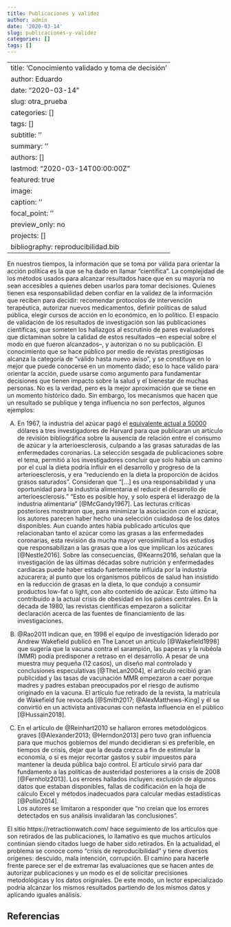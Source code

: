 ```yaml
---
title: Publicaciones y validez
author: admin
date: '2020-03-14'
slug: publicaciones-y-validez
categories: []
tags: []
---
```


---
title: 'Conocimiento validado y toma de decisión'
author: Eduardo
date: "2020-03-14"
slug: otra_prueba
categories: []
tags: []
subtitle: ''
summary: ''
authors: []
lastmod: "2020-03-14T00:00:00Z"
featured: true
image:
  caption: ''
  focal_point: ''
  preview_only: no
projects: []
bibliography: reproducibilidad.bib
---


En nuestros tiempos, la información que se toma por válida para orientar la acción política es la que se ha dado en llamar "científica". La complejidad de los métodos usados para alcanzar resultados hace que en su mayoría no sean accesibles a quienes deben usarlos para tomar decisiones. Quienes tienen esa responsabilidad deben confiar en la validez de la información que reciben para decidir: recomendar protocolos de intervención terapéutica, autorizar nuevos medicamentos, definir políticas de salud pública, elegir cursos de acción en lo económico, en lo político. El espacio de validación de los resultados de investigación son las publicaciones científicas, que someten los hallazgos al escrutinio de pares evaluadores que dictaminan sobre la calidad de estos resultados –en especial sobre el modo en que fueron alcanzados–, y autorizan o no su publicación. El conocimiento que se hace público por medio de revistas prestigiosas alcanza la categoría de "válido hasta nuevo aviso", y se constituye en lo mejor que puede conocerse en un momento dado; eso lo hace válido para orientar la acción, puede usarse como argumento para fundamentar decisiones que tienen impacto sobre la salud y el bienestar de muchas personas. No es la verdad, pero es la mejor aproximación que se tiene en un momento histórico dado.
Sin embargo, los mecanismos que hacen que un resultado se publique y tenga influencia no son perfectos, algunos ejemplos:

A.	En 1967, la industria del azúcar pagó el [equivalente actual a 50000](https://www.nytimes.com/2016/09/13/well/eat/how-the-sugar-industry-shifted-blame-to-fat.html) dólares a tres investigadores de Harvard para que publicaran un artículo de revisión bibliográfica sobre la ausencia de relación entre el consumo de azúcar y la arterioesclerosis, culpando a las grasas saturadas de las enfermedades coronarias. La selección sesgada de publicaciones sobre el tema, permitió a los investigadores concluir que solo había un camino por el cual la dieta podría influir en el desarrollo y progreso de la arterioesclerosis, y era "reduciendo en la dieta la proporción de ácidos grasos saturados". Consideran que "[…] es una responsabilidad y una oportunidad para la industria alimentaria el reducir el desarrollo de arterioesclerosis." "Esto es posible hoy, y solo espera el liderazgo de la industria alimentaria" [@McGandy1967]. Las lecturas críticas posteriores mostraron que, para minimizar la asociación con el azúcar, los autores parecen haber hecho una selección cuidadosa de los datos  disponibles. Aun cuando antes había publicado artículos que relacionaban tanto el azúcar como las grasas a las enfermedades coronarias, esta revisión da mucha mayor verosimilitud a los estudios que responsabilizan a las grasas que a los que implican los azúcares [@Nestle2016]. Sobre las consecuencias, @Kearns2016, señalan que la investigación de las últimas décadas sobre nutrición y enfermedades cardíacas puede haber estado fuertemente influida por la industria azucarera; al punto que los organismos públicos de salud han insistido en la reducción de grasas en la dieta, lo que condujo a consumir productos low-fat o light, con alto contenido de azúcar. Esto último ha contribuido a la actual crisis de obesidad en los países centrales.
En la década de 1980, las revistas científicas empezaron a solicitar declaración acerca de las fuentes de financiamiento de las investigaciones.

B.	@Rao2011 indican que, en 1998 el equipo de investigación liderado por Andrew Wakefield publicó en The Lancet un artículo [@Wakefield1998] que sugería que la vacuna contra el sarampión, las paperas y la rubéola (MMR) podía predisponer a retraso en el desarrollo. A pesar de una muestra muy pequeña (12 casos),  un diseño mal controlado y conclusiones especulativas [@TheLan2004], el artículo recibió gran publicidad y las tasas de vacunación MMR empezaron a caer porque madres y padres estaban preocupados por el riesgo de autismo originado en la vacuna.
El artículo fue retirado de la revista, la matrícula de Wakefield fue revocada [@Smith2017; @AlexMatthews-King] y él se convirtió en un activista antivacunas con nefasta influencia en el público [@Hussain2018].

C.	En el artículo de @Reinhart2010 se hallaron errores metodológicos graves [@Alexander2013; @Herndon2013] pero tuvo gran influencia para que muchos gobiernos del mundo decidieran si es preferible, en tiempos de crisis, dejar que la deuda crezca a fin de estimular la economía, o si es mejor recortar gastos y subir impuestos para mantener la deuda pública bajo control. El artículo sirvió para dar fundamento a las políticas de austeridad posteriores a la crisis de 2008 [@Fernholz2013]. Los errores hallados incluyen: exclusión de algunos datos que estaban disponibles, fallas de codificación en la hoja de cálculo Excel y métodos inadecuados para calcular medias estadísticas [@Pollin2014].  
Los autores se limitaron a responder que "no creían que los errores detectados en sus análisis invalidaran las conclusiones".  

El sitio https://retractionwatch.com/ hace seguimiento de los artículos que son retirados de las publicaciones, lo llamativo es que muchos artículos continúan siendo citados luego de haber sido retirados.
En la actualidad, el problema se conoce como "crisis de reproducibilidad" y tiene diversos orígenes: descuido, mala intención, corrupción. El camino para hacerle frente parece ser el de extremar las evaluaciones que se hacen antes de autorizar publicaciones y un modo es el de solicitar precisiones metodológicas y los datos originales. De este modo, un lector especializado podría alcanzar los mismos resultados partiendo de los mismos datos y aplicando iguales análisis.

## Referencias
